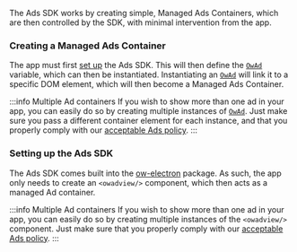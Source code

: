
The Ads SDK works by creating simple, Managed Ads Containers, which are then controlled by the SDK, with minimal
intervention from the app.

### Creating a Managed Ads Container

<Tabs groupId="frameworks">
<TabItem value="overwolf-platform" label="Overwolf Platform">

The app must first [set up](#setting-up-the-ads-sdk) the Ads SDK. This will then define the [`OwAd`][owad] variable,
which can then be instantiated. Instantiating an [`OwAd`][owad] will link it to a specific DOM element,
which will then become a Managed Ads Container.

:::info Multiple Ad containers
If you wish to show more than one ad in your app, you can easily do so by creating multiple instances
of [`OwAd`][owad]. Just make sure you pass a different container element for each instance,
and that you properly comply with our [acceptable Ads policy][acceptable-ads].
:::

### Setting up the Ads SDK

<PlatformSetupSnippet/>

<PlatformSetupManifest/>

</TabItem>
<TabItem value="electron-platform" label="Overwolf Electron">

The Ads SDK comes built into the [ow-electron](/tools/ow-electron) package. As such, the app only needs
to create an `<owadview/>` component, which then acts as a managed Ad container.

:::info Multiple Ad containers
If you wish to show more than one ad in your app, you can easily do so by creating multiple instances
of the `<owadview/>` component. Just make sure that you properly comply with our [acceptable Ads policy][acceptable-ads].
:::

</TabItem>
</Tabs>



[acceptable-ads]: /start/monetize-your-app/advertising/working-with-ads#ad-planning-guidelines
[owad]: /api/general/ads-sdk/overwolf-platform/owad